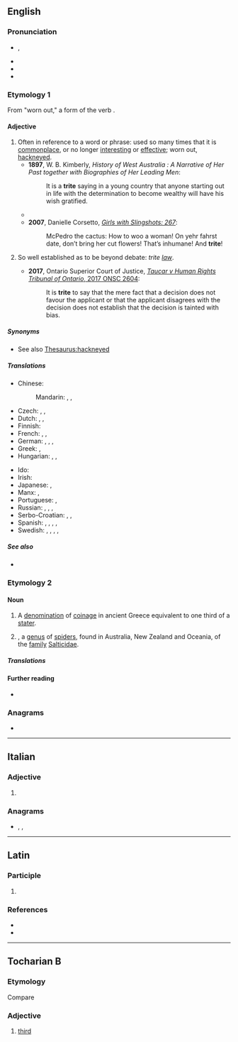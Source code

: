 {{also|трите}}
==English==
{{was wotd|2015|November|19}}

===Pronunciation===
* {{enPR|trīt}}, {{IPA|en|/tɹaɪt/}}
* {{audio|en|en-us-trite.ogg|Audio (US)}}
* {{audio|en|en-au-trite.ogg|Audio (AU)}}
* {{rhymes|en|aɪt}}

===Etymology 1===
From {{etyl|la|en}} {{m|la|trītus}} "worn out," a form of the verb {{m|la|terō||I wear away, wear out}}.

====Adjective====
{{en-adj|er}}

# Often in reference to a word or phrase: used so many times that it is [[commonplace]], or no longer [[interesting]] or [[effective]]; worn out, [[hackneyed]].
#* '''1897''', W. B. Kimberly, ''History of West Australia : A Narrative of Her Past together with Biographies of Her Leading Men'':
#*: It is a '''trite''' saying in a young country that anyone starting out in life with the determination to become wealthy will have his wish gratified.
#* {{quote-book|en|author=Anthony Bergin|chapter=The High Seas Regime – Pacific Trends and Developments|editors=[[w:James Crawford (jurist)|James Crawford]]; Donald R. Rothwell|title=The Law of the Sea in the Asian Pacific Region: Developments and Prospects|location=Dordrecht|publisher={{w|Martinus Nijhoff Publishers}}|year=1994|page=183|isbn=978-0-7923-2742-4|passage=It is '''trite''' history&nbsp;– and '''trite''' law&nbsp;– to say that the law of the sea since that time [World War II] reflects a history of coastal State expansion.}}
#* '''2007''', Danielle Corsetto, ''[http://www.girlswithslingshots.com/comic/gws267/ Girls with Slingshots: 267]'':
#*: McPedro the cactus: How to woo a woman! On yehr fahrst date, don’t bring her cut flowers! That’s inhumane! And '''trite'''!
# {{lb|en|legal}} So well established as to be beyond debate: ''trite [[law]]''.
#* '''2017''', Ontario Superior Court of Justice, [http://canlii.ca/t/h3g10 ''Taucar v Human Rights Tribunal of Ontario'', 2017 ONSC 2604]:
#*: It is '''trite''' to say that the mere fact that a decision does not favour the applicant or that the applicant disagrees with the decision does not establish that the decision is tainted with bias.

=====Synonyms=====
* See also [[Thesaurus:hackneyed]]

=====Translations=====
{{trans-top|used so many times that it is commonplace, or no longer interesting or effective; worn out, hackneyed}}
* Chinese:
*: Mandarin: {{t+|cmn|陳腐|sc=Hani}}, {{t+|cmn|陈腐|tr=chénfǔ|sc=Hani}}, {{t+|cmn|平凡|tr=píngfán|sc=Hani}}
* Czech: {{t|cs|otřepaný|m}}, {{t|cs|vyčpělý|m}}, {{t+|cs|banální}}
* Dutch: {{t+|nl|versleten}}, {{t+|nl|afgezaagd}}, {{t+|nl|banaal}}
* Finnish: {{t+|fi|kulunut}}
* French: {{t+|fr|banal}}, {{t+|fr|trivial}}, {{t+|fr|éculé}}
* German: {{t+|de|banal}}, {{t+|de|platt}}, {{t+|de|nichtssagend}}, {{t+|de|abgedroschen}}
* Greek: {{t+|el|τετριμμένος|m}}, {{t+|el|κοινότοπος|m}}
* Hungarian: {{t+|hu|elkoptatott}}, {{t+|hu|elcsépelt}}, {{t+|hu|banális}}
{{trans-mid}}
* Ido: {{t+|io|triviala}}
* Irish: {{t|ga|seanchaite}}
* Japanese: {{t+|ja|陳腐|tr=ちんぷな, chinpu-na|alt=陳腐な|sc=Jpan}}, {{t|ja|ありふれた|tr=arifureta|sc=Jpan}}
* Manx: {{t|gv|ceaut}}, {{t|gv|shenn-cheaut}}
* Portuguese: {{t+|pt|gasto}}, {{t+|pt|banal}}
* Russian: {{t+|ru|бана́льный}}, {{t+|ru|изби́тый}}, {{t+|ru|зата́сканный}}, {{t+|ru|шабло́нный}}
* Serbo-Croatian: {{t+|sh|otrcan}}, {{t+|sh|banalan}}, {{t+|sh|izlizan}}
* Spanish: {{t+|es|manido}}, {{t+|es|trillado}}, {{t+|es|trivial}}, {{t+|es|tópico|m}}, {{t+|es|estereotipado|m}}
* Swedish: {{t+|sv|trivial}}, {{t+|sv|sliten}}, {{t+|sv|banal}}, {{t+|sv|utsliten}}, {{t+|sv|utnött}}
{{trans-bottom}}

=====See also=====
* {{l|en|cliché}}

===Etymology 2===
{{etystub|en}}

====Noun====
{{en-noun|-}}

# A [[denomination]] of [[coinage]] in ancient Greece equivalent to one third of a [[stater]].
# {{taxlink|Trite|genus|noshow=1}}, a [[genus]] of [[spider]]s, found in Australia, New Zealand and Oceania, of the [[family]] [[Salticidae]].

=====Translations=====
{{trans-top|denomination of ancient Greek coinage}}
{{trans-mid}}
{{trans-bottom}}

{{trans-top|spider genus}}
{{trans-mid}}
{{trans-bottom}}

====Further reading====
* {{pedialite|Trite|Trite (spider)}}

===Anagrams===
* {{anagrams|en|a=eirtt|tetri|titer|titre}}

----

==Italian==

===Adjective===
{{head|it|adjective form}}

# {{inflection of|it|trito||f|p}}

===Anagrams===
* {{l|it|retti}}, {{l|it|ritte}}, {{l|it|tetri}}

----

==Latin==

===Participle===
{{la-part-form|trīte}}

# {{inflection of|la|trītus||voc|m|s}}

===References===
* {{R:L&S}}
* {{R:Gaffiot}}

----

==Tocharian B==

===Etymology===
Compare {{cog|xto|trit}}

===Adjective===
{{head|txb|adjective}}

# [[third]]